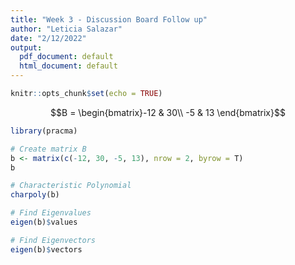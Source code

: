 ```yaml
---
title: "Week 3 - Discussion Board Follow up"
author: "Leticia Salazar"
date: "2/12/2022"
output:
  pdf_document: default
  html_document: default
---
```


```r
knitr::opts_chunk$set(echo = TRUE)
```

$$B = \begin{bmatrix}-12 & 30\\
-5 & 13
\end{bmatrix}$$

```r
library(pracma)
```


```r
# Create matrix B
b <- matrix(c(-12, 30, -5, 13), nrow = 2, byrow = T)
b
```


```r
# Characteristic Polynomial
charpoly(b)

# Find Eigenvalues
eigen(b)$values

# Find Eigenvectors
eigen(b)$vectors
```

